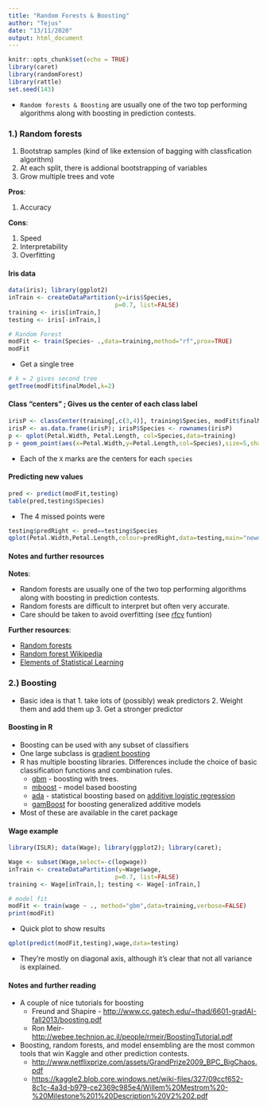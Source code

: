```yaml
---
title: "Random Forests & Boosting"
author: "Tejus"
date: "13/11/2020"
output: html_document
---
```


```r
knitr::opts_chunk$set(echo = TRUE)
library(caret)
library(randomForest)
library(rattle)
set.seed(143)
```

* `Random forests & Boosting` are usually one of the two top performing algorithms along with boosting in prediction contests.

### 1.) Random forests

1. Bootstrap samples (kind of like extension of bagging with classfication algorithm)
2. At each split, there is addional bootstrapping of variables
3. Grow multiple trees and vote

__Pros__:

1. Accuracy

__Cons__:

1. Speed
2. Interpretability
3. Overfitting

#### Iris data

```r
data(iris); library(ggplot2)
inTrain <- createDataPartition(y=iris$Species,
                              p=0.7, list=FALSE)
training <- iris[inTrain,]
testing <- iris[-inTrain,]

# Random Forest
modFit <- train(Species~ .,data=training,method="rf",prox=TRUE)
modFit
```

* Get a single tree

```r
# k = 2 gives second tree
getTree(modFit$finalModel,k=2)
```

#### Class "centers" ; Gives us the center of each class label

```r
irisP <- classCenter(training[,c(3,4)], training$Species, modFit$finalModel$prox)
irisP <- as.data.frame(irisP); irisP$Species <- rownames(irisP)
p <- qplot(Petal.Width, Petal.Length, col=Species,data=training)
p + geom_point(aes(x=Petal.Width,y=Petal.Length,col=Species),size=5,shape=4,data=irisP)
```

* Each of the `X` marks are the centers for each `species`

#### Predicting new values

```r
pred <- predict(modFit,testing)
table(pred,testing$Species)
```

* The 4 missed points were

```r
testing$predRight <- pred==testing$Species
qplot(Petal.Width,Petal.Length,colour=predRight,data=testing,main="newdata Predictions")

```


#### Notes and further resources

__Notes__:

* Random forests are usually one of the two top
performing algorithms along with boosting in prediction contests.
* Random forests are difficult to interpret but often very accurate. 
* Care should be taken to avoid overfitting (see [rfcv](http://cran.r-project.org/web/packages/randomForest/randomForest.pdf) funtion)


__Further resources__:

* [Random forests](http://www.stat.berkeley.edu/~breiman/RandomForests/cc_home.htm)
* [Random forest Wikipedia](http://en.wikipedia.org/wiki/Random_forest)
* [Elements of Statistical Learning](http://www-stat.stanford.edu/~tibs/ElemStatLearn/)


### 2.) Boosting

* Basic idea is that 
      1. take lots of (possibly) weak predictors
      2. Weight them and add them up
      3. Get a stronger predictor

#### Boosting in R 

* Boosting can be used with any subset of classifiers
* One large subclass is [gradient boosting](http://en.wikipedia.org/wiki/Gradient_boosting)
* R has multiple boosting libraries. Differences include the choice of basic classification functions and combination rules.
  * [gbm](http://cran.r-project.org/web/packages/gbm/index.html) - boosting with trees.
  * [mboost](http://cran.r-project.org/web/packages/mboost/index.html) - model based boosting
  * [ada](http://cran.r-project.org/web/packages/ada/index.html) - statistical boosting based on [additive logistic regression](http://projecteuclid.org/DPubS?service=UI&version=1.0&verb=Display&handle=euclid.aos/1016218223)
  * [gamBoost](http://cran.r-project.org/web/packages/GAMBoost/index.html) for boosting generalized additive models
* Most of these are available in the caret package 

#### Wage example

```r
library(ISLR); data(Wage); library(ggplot2); library(caret);

Wage <- subset(Wage,select=-c(logwage))
inTrain <- createDataPartition(y=Wage$wage,
                              p=0.7, list=FALSE)
training <- Wage[inTrain,]; testing <- Wage[-inTrain,]

# model fit
modFit <- train(wage ~ ., method="gbm",data=training,verbose=FALSE)
print(modFit)
```


* Quick plot to show results

```r

qplot(predict(modFit,testing),wage,data=testing)

```

* They're mostly on diagonal axis, although it's clear that not all variance is explained.

#### Notes and further reading

* A couple of nice tutorials for boosting
  * Freund and Shapire - [http://www.cc.gatech.edu/~thad/6601-gradAI-fall2013/boosting.pdf](http://www.cc.gatech.edu/~thad/6601-gradAI-fall2013/boosting.pdf)
  * Ron Meir- [http://webee.technion.ac.il/people/rmeir/BoostingTutorial.pdf](http://webee.technion.ac.il/people/rmeir/BoostingTutorial.pdf)
* Boosting, random forests, and model ensembling are the most common tools that win Kaggle and other prediction contests. 
  * [http://www.netflixprize.com/assets/GrandPrize2009_BPC_BigChaos.pdf](http://www.netflixprize.com/assets/GrandPrize2009_BPC_BigChaos.pdf)
  * [https://kaggle2.blob.core.windows.net/wiki-files/327/09ccf652-8c1c-4a3d-b979-ce2369c985e4/Willem%20Mestrom%20-%20Milestone%201%20Description%20V2%202.pdf](https://kaggle2.blob.core.windows.net/wiki-files/327/09ccf652-8c1c-4a3d-b979-ce2369c985e4/Willem%20Mestrom%20-%20Milestone%201%20Description%20V2%202.pdf)
  





